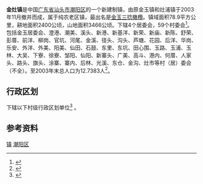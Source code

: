{{中国乡级行政区|44/05/13/110/000}}
'''金灶镇'''是中国[[广东省|广东省]][[汕头市|汕头市]][[潮阳区|潮阳区]]的一个新建制镇，由原金玉镇和灶浦镇于2003年11月撤并而成，属于纯农老区镇，最出名是[[金玉三捻橄欖|金玉三捻橄欖]]。镇域面积78.9平方公里，耕地面积2400公顷，山地面积3466公顷。下辖4个居委会，59个村委会<ref>{{cite web |language=zh-hans |url=http://www.cyzsyz.com/qyzs-xzjzz.htm |title=金灶镇 |publisher=潮阳招商网 |accessdate=2009-09-14 }}{{Dead link|date=2019年12月 |bot=InternetArchiveBot |fix-attempted=yes }}</ref>。包括金玉居委会、澄港、潮美、溪头、新港、新基洋、新荣、新庙、新陈、舒荣、彭厝、前洋、柳岗、官坑、河尾、金溪、径头、沟头、芦塘、花园、后洋、华岗、乐安、外洋、外美、阳美、仙田、石鼓、东里、东坑、田心围、玉路、玉浦、玉林、大吴、下寮、徐寮、邹阳、仙阳、新寨头、广美、高斗、港内、何厝、人家头、路头、旗头、涂寨、寨内、后林、光溪、东仓、金沟、灶市等村（居）委会（不全）。至2003年末总人口为12.7383人<ref>{{cite web|language=zh-hans|url=http://www.stjhsy.gov.cn/tjsj_v.asp?id=185|title=2003年末各区县分街道、镇户数与人口|publisher=汕头市人口与计划生育局|accessdate=2009-09-14|deadurl=yes|archiveurl=https://web.archive.org/web/20101205132223/http://www.stjhsy.gov.cn/tjsj_v.asp?id=185|archivedate=2010-12-05}}</ref>。

== 行政区划 ==
{{PAGENAMEBASE}}下辖以下村级行政区划单位<ref>{{PRC admin/ref sgc|44/05/13/110/000}}</ref>
{{PRC admin/children|44/05/13/110/000}}。

==参考资料==
{{reflist}}

{{PRChina-geo-stub}}
{{GD-stub}}
{{PRC admin/navcat|44/05/13/110/000}}
[[category:潮阳区行政区划|镇]]
[[category:汕头建制镇|潮阳区]]